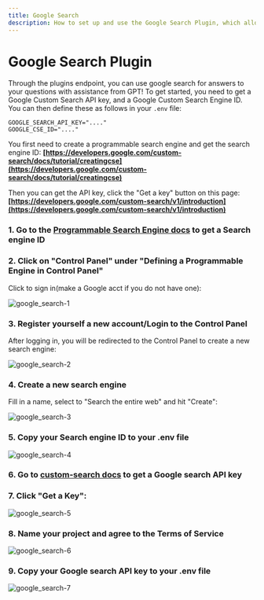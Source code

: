 ```yaml
---
title: Google Search
description: How to set up and use the Google Search Plugin, which allows you to query Google with GPT's help.
---
```


# Google Search Plugin
Through the plugins endpoint, you can use google search for answers to your questions with assistance from GPT! To get started, you need to get a Google Custom Search API key, and a Google Custom Search Engine ID. You can then define these as follows in your `.env` file:  
```env  
GOOGLE_SEARCH_API_KEY="...."  
GOOGLE_CSE_ID="...."  
```  
  
You first need to create a programmable search engine and get the search engine ID: **[https://developers.google.com/custom-search/docs/tutorial/creatingcse](https://developers.google.com/custom-search/docs/tutorial/creatingcse)**  
  
Then you can get the API key, click the "Get a key" button on this page: **[https://developers.google.com/custom-search/v1/introduction](https://developers.google.com/custom-search/v1/introduction)**

### 1\. Go to the [Programmable Search Engine docs](https://developers.google.com/custom-search/docs/tutorial/creatingcse) to get a Search engine ID



### 2\. Click on "Control Panel" under "Defining a Programmable Engine in Control Panel"


Click to sign in(make a Google acct if you do not have one):

![google_search-1](https://github.com/TrinhNgocThanh/mylinks.com.vn/assets/32828263/51db1a90-c2dc-493c-b32c-821257c27b4e)


### 3\. Register yourself a new account/Login to the Control Panel


After logging in, you will be redirected to the Control Panel to create a new search engine:

![google_search-2](https://github.com/TrinhNgocThanh/mylinks.com.vn/assets/32828263/152cfe7c-4796-49c6-9160-92cddf38f1c8)


### 4\. Create a new search engine


Fill in a name, select to "Search the entire web" and hit "Create":

![google_search-3](https://github.com/TrinhNgocThanh/mylinks.com.vn/assets/32828263/c63441fc-bdb2-4086-bb7a-fcbe3d67aef9)


### 5\. Copy your Search engine ID to your .env file

![google_search-4](https://github.com/TrinhNgocThanh/mylinks.com.vn/assets/32828263/e03b5c79-87e5-4a68-b83e-61faf4f2f718)


### 6\. Go to [custom-search docs](https://developers.google.com/custom-search/v1/introduction) to get a Google search API key


### 7\. Click "Get a Key":

![google_search-5](https://github.com/TrinhNgocThanh/mylinks.com.vn/assets/32828263/2b93a2f9-5ed2-4794-96a8-a114e346a602)


### 8\. Name your project and agree to the Terms of Service

![google_search-6](https://github.com/TrinhNgocThanh/mylinks.com.vn/assets/32828263/82c9c3ef-7363-40cd-a89e-fc45088e4c86)


### 9\. Copy your Google search API key to your .env file

![google_search-7](https://github.com/TrinhNgocThanh/mylinks.com.vn/assets/32828263/8170206a-4ba6-40e3-b20e-bdbac21d6695)
